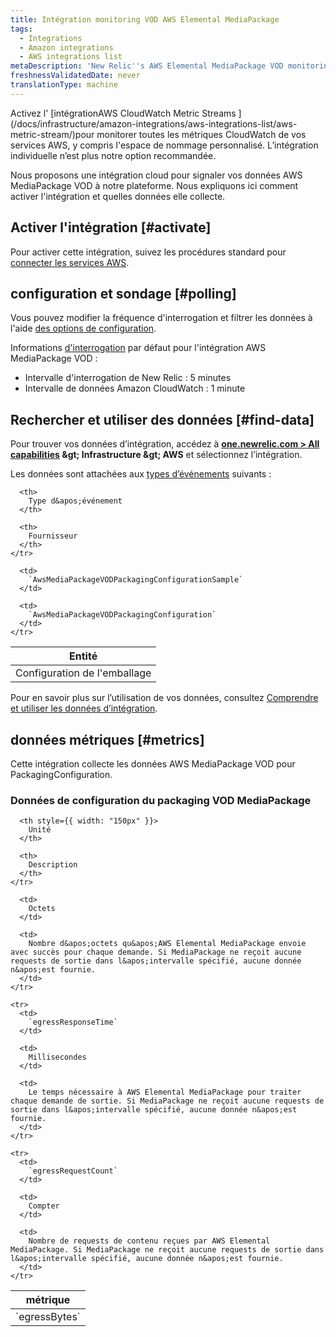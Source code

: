 ```yaml
---
title: Intégration monitoring VOD AWS Elemental MediaPackage
tags:
  - Integrations
  - Amazon integrations
  - AWS integrations list
metaDescription: 'New Relic''s AWS Elemental MediaPackage VOD monitoring integration: the data it reports and how to enable it.'
freshnessValidatedDate: never
translationType: machine
---
```


<Callout variant="important">
  Activez l&apos; [intégrationAWS CloudWatch Metric Streams ](/docs/infrastructure/amazon-integrations/aws-integrations-list/aws-metric-stream/)pour monitorer toutes les métriques CloudWatch de vos services AWS, y compris l&apos;espace de nommage personnalisé. L’intégration individuelle n’est plus notre option recommandée.
</Callout>

Nous proposons une intégration cloud pour signaler vos données AWS MediaPackage VOD à notre plateforme. Nous expliquons ici comment activer l&apos;intégration et quelles données elle collecte.

## Activer l&apos;intégration [#activate]

Pour activer cette intégration, suivez les procédures standard pour [connecter les services AWS](/docs/infrastructure/infrastructure-integrations/getting-started/connect-aws-integrations-infrastructure).

## configuration et sondage [#polling]

Vous pouvez modifier la fréquence d&apos;interrogation et filtrer les données à l&apos;aide [des options de configuration](/docs/integrations/new-relic-integrations/getting-started/configure-polling-frequency-data-collection-cloud-integrations).

Informations [d&apos;interrogation](/docs/infrastructure/amazon-integrations/aws-integrations-list/aws-polling-intervals-infrastructure-integrations) par défaut pour l&apos;intégration AWS MediaPackage VOD :

* Intervalle d&apos;interrogation de New Relic : 5 minutes
* Intervalle de données Amazon CloudWatch : 1 minute

## Rechercher et utiliser des données [#find-data]

Pour trouver vos données d’intégration, accédez à <DNT>**[one.newrelic.com &gt; All capabilities](https://one.newrelic.com/all-capabilities) &amp;gt; Infrastructure &amp;gt; AWS**</DNT> et sélectionnez l’intégration.

Les données sont attachées aux [types d’événements](/docs/data-apis/understand-data/new-relic-data-types/#event-data) suivants :

<table>
  <thead>
    <tr>
      <th>
        Entité
      </th>

      <th>
        Type d&apos;événement
      </th>

      <th>
        Fournisseur
      </th>
    </tr>
  </thead>

  <tbody>
    <tr>
      <td>
        Configuration de l&apos;emballage
      </td>

      <td>
        `AwsMediaPackageVODPackagingConfigurationSample`
      </td>

      <td>
        `AwsMediaPackageVODPackagingConfiguration`
      </td>
    </tr>
  </tbody>
</table>

Pour en savoir plus sur l’utilisation de vos données, consultez [Comprendre et utiliser les données d’intégration](/docs/infrastructure/integrations/find-use-infrastructure-integration-data).

## données métriques [#metrics]

Cette intégration collecte les données AWS MediaPackage VOD pour PackagingConfiguration.

### Données de configuration du packaging VOD MediaPackage

<table>
  <thead>
    <tr>
      <th style={{ width: "275px" }}>
        métrique
      </th>

      <th style={{ width: "150px" }}>
        Unité
      </th>

      <th>
        Description
      </th>
    </tr>
  </thead>

  <tbody>
    <tr>
      <td>
        `egressBytes`
      </td>

      <td>
        Octets
      </td>

      <td>
        Nombre d&apos;octets qu&apos;AWS Elemental MediaPackage envoie avec succès pour chaque demande. Si MediaPackage ne reçoit aucune requests de sortie dans l&apos;intervalle spécifié, aucune donnée n&apos;est fournie.
      </td>
    </tr>

    <tr>
      <td>
        `egressResponseTime`
      </td>

      <td>
        Millisecondes
      </td>

      <td>
        Le temps nécessaire à AWS Elemental MediaPackage pour traiter chaque demande de sortie. Si MediaPackage ne reçoit aucune requests de sortie dans l&apos;intervalle spécifié, aucune donnée n&apos;est fournie.
      </td>
    </tr>

    <tr>
      <td>
        `egressRequestCount`
      </td>

      <td>
        Compter
      </td>

      <td>
        Nombre de requests de contenu reçues par AWS Elemental MediaPackage. Si MediaPackage ne reçoit aucune requests de sortie dans l&apos;intervalle spécifié, aucune donnée n&apos;est fournie.
      </td>
    </tr>
  </tbody>
</table>